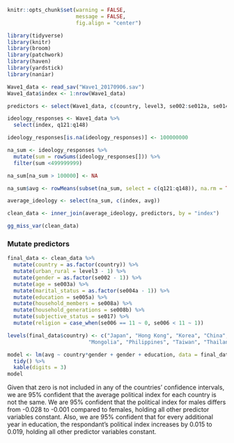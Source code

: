 ```r
knitr::opts_chunk$set(warning = FALSE, 
                      message = FALSE, 
                      fig.align = "center")
```

```r
library(tidyverse)
library(knitr)
library(broom)
library(patchwork)
library(haven)
library(yardstick)
library(naniar)
```

```r
Wave1_data <- read_sav("Wave1_20170906.sav")
Wave1_data$index <- 1:nrow(Wave1_data)

predictors <- select(Wave1_data, c(country, level3, se002:se012a, se014:pgnum, index))
```

```r
ideology_responses <- Wave1_data %>%
  select(index, q121:q148)
```

```r
ideology_responses[is.na(ideology_responses)] <- 100000000
```

```r
na_sum <- ideology_responses %>%
  mutate(sum = rowSums(ideology_responses[])) %>%
  filter(sum <499999999)

na_sum[na_sum > 100000] <- NA

na_sum$avg <- rowMeans(subset(na_sum, select = c(q121:q148)), na.rm = TRUE)

average_ideology <- select(na_sum, c(index, avg))
```

```r
clean_data <- inner_join(average_ideology, predictors, by = "index")
```

```r
gg_miss_var(clean_data)
```

### Mutate predictors

```r
final_data <- clean_data %>%
  mutate(country = as.factor(country)) %>%
  mutate(urban_rural = level3 - 1) %>%
  mutate(gender = as.factor(se002 - 1)) %>%
  mutate(age = se003a) %>%
  mutate(marital_status = as.factor(se004a - 1)) %>%
  mutate(education = se005a) %>%
  mutate(household_members = se008a) %>%
  mutate(household_generations = se008b) %>%
  mutate(subjective_status = se017) %>%
  mutate(religion = case_when(se006 == 11 ~ 0, se006 < 11 ~ 1))

levels(final_data$country) <- c("Japan", "Hong Kong", "Korea", "China",
                          "Mongolia", "Philippines", "Taiwan", "Thailand")
```

```r
model <- lm(avg ~ country*gender + gender + education, data = final_data) %>%
  tidy() %>%
  kable(digits = 3)
model
```

Given that zero is not included in any of the countries' confidence intervals, we are 95% confident that the average political index for each country is not the same. We are 95% confident that the political index for males differs from -0.028	to -0.001 compared to females, holding all other predictor variables constant. Also, we are 95% confident that for every additional year in education, the respondant's political index increases by 0.015 to 0.019, holding all other predictor variables constant. 

